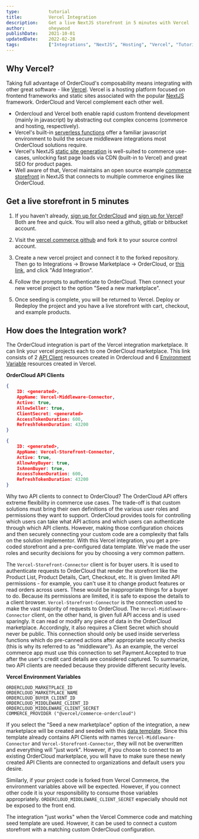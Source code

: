 ```yaml
---
type:           tutorial
title:          Vercel Integration
description:    Get a live NextJS storefront in 5 minutes with Vercel
author:         oheywood
publishDate:    2021-10-01
updatedDate:    2022-02-28    
tags:           ["Integrations", "NextJS", "Hosting", "Vercel", "Tutorial"]
---
```


## Why Vercel?

Taking full advantage of OrderCloud's composability means integrating with other great software - like [Vercel](https://vercel.com/docs/concepts). Vercel is a hosting platform focused on frontend frameworks and static sites associated with the popular [NextJS](https://nextjs.org/) framework. OrderCloud and Vercel complement each other well. 

- Ordercloud and Vercel both enable rapid custom frontend development (mainly in javascript) by abstracting out complex concerns (commerce and hosting, respectively). 
- Vercel's built-in [serverless functions](https://vercel.com/docs/concepts/functions/introduction) offer a familiar javascript environment to build the secure middleware integrations most OrderCloud solutions require.    
- Vercel's NextJS [static site generation](https://nextjs.org/docs/basic-features/pages) is well-suited to commerce use-cases, unlocking fast page loads via CDN (built-in to Vercel) and great SEO for product pages. 
- Well aware of that, Vercel maintains an open source example [commerce storefront](https://github.com/vercel/commerce) in NextJS that connects to multiple commerce engines like OrderCloud. 

## Get a live storefront in 5 minutes

1. If you haven't already, [sign up for OrderCloud](https://portal.ordercloud.io/register) and [sign up for Vercel](https://vercel.com/signup?next=%2Fregister)! Both are free and quick. You will also need a github, gitlab or bitbucket account. 

2. Visit the [vercel commerce github](https://github.com/vercel/commerce) and fork it to your source control account.

3. Create a new vercel project and connect it to the forked repository. Then go to Integrations -> Browse Marketplace -> OrderCloud, or [this link](https://vercel.com/integrations/ordercloud), and click "Add Integration".

4. Follow the prompts to authenticate to OrderCloud. Then connect your new vercel project to the option "Seed a new marketplace". 

5. Once seeding is complete, you will be returned to Vercel. Deploy or Redeploy the project and you have a live storefront with cart, checkout, and example products.  

## How does the Integration work? 

The OrderCloud integration is part of the Vercel integration marketplace. It can link your vercel projects each to one OrderCloud marketplace. This link consists of 2 [API Client](https://ordercloud.io/knowledge-base/api-clients) resources created in Ordercloud and 6 [Environment Variable](https://vercel.com/docs/concepts/projects/environment-variables) resources created in Vercel.

**OrderCloud API Clients** 

```json
{
    ID: <generated>, 
    AppName: Vercel-Middleware-Connector,
    Active: true,
    AllowSeller: true,
    ClientSecret: <generated> 
    AccessTokenDuration: 600,
    RefreshTokenDuration: 43200
}
```
```json
{
    ID: <generated>,
    AppName: Vercel-Storefront-Connector,
    Active: true,
    AllowAnyBuyer: true,
    IsAnonBuyer: true,
    AccessTokenDuration: 600,
    RefreshTokenDuration: 43200
}
```

Why two API clients to connect to OrderCloud? The OrderCloud API offers extreme flexibility in commerce use cases. The trade-off is that custom solutions must bring their own definitions of the various user roles and permissions they want to support. OrderCloud provides tools for controlling which users can take what API actions and which users can authenticate through which API clients. However, making those configuration choices and then securely connecting your custom code are a complexity that falls on the solution implementor. With this Vercel integration, you get a pre-coded storefront and a pre-configured data template. We've made the user roles and security decisions for you by choosing a very common pattern. 

The `Vercel-Storefront-Connector` client is for buyer users. It is used to authenticate requests to OrderCloud that render the storefront like the Product List, Product Details, Cart, Checkout, etc. It is given limited API permissions - for example, you can't use it to change product features or read orders across users. These would be inappropriate things for a buyer to do. Because its permissions are limited, it is safe to expose the details to a client browser. `Vercel-Storefront-Connector` is the connection used to make the vast majority of requests to OrderCloud. The `Vercel-Middleware-Connector` client, on the other hand, is given full API access and is used sparingly. It can read or modify any piece of data in the OrderCloud marketplace. Accordingly, it also requires a Client Secret which should never be public. This connection should only be used inside serverless functions which do pre-canned actions after appropriate security checks (this is why its referred to as "middleware"). As an example, the vercel commerce app must use this connection to set Payment.Accepted to true after the user's credit card details are considered captured. To summarize, two API clients are needed because they provide different security levels.    

**Vercel Environment Variables** 

```
ORDERCLOUD_MARKETPLACE_ID
ORDERCLOUD_MARKETPLACE_NAME
ORDERCLOUD_BUYER_CLIENT_ID
ORDERCLOUD_MIDDLEWARE_CLIENT_ID
ORDERCLOUD_MIDDLEWARE_CLIENT_SECRET
COMMERCE_PROVIDER ("@vercel/commerce-ordercloud")
```

If you select the "Seed a new marketplace" option of the integration, a new marketplace will be created and seeded with this [data template](https://github.com/ordercloud-api/ordercloud-seed/blob/main/seeds/Vercel-B2C.yml). Since this template already contains API Clients with names `Vercel-Middleware-Connector` and `Vercel-Storefront-Connector`, they will not be overwritten and everything will "just work". However, if you choose to connect to an existing OrderCloud marketplace, you will have to make sure these newly created API Clients are connected to organizations and default users you desire.

Similarly, if your project code is forked from Vercel Commerce, the environment variables above will be expected. However, if you connect other code it is your responsibility to consume those variables appropriately. `ORDERCLOUD_MIDDLEWARE_CLIENT_SECRET` especially should not be exposed to the front end.  

The integration "just works" when the Vercel Commerce code and matching seed template are used. However, it can be used to connect a custom storefront with a matching custom OrderCloud configuration. 
